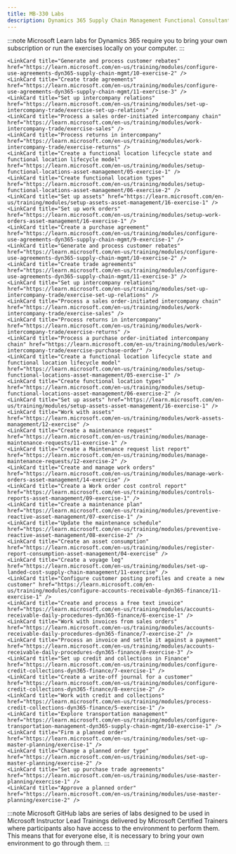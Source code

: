 ```yaml
---
title: MB-330 Labs
description: Dynamics 365 Supply Chain Management Functional Consultant (ERP)
---
```


<Tabs>
  <TabItem label="Microsoft Learn">

:::note 
Microsoft Learn labs for Dynamics 365 require you to bring your own subscription or run the exercises locally on your computer.
:::

  <CardGrid>  
    <LinkCard title="Explore Dynamics 365 Supply Chain Management" href="https://learn.microsoft.com/en-us/training/modules/get-started-supply-chain-management-dyn365-supply-chain-mgmt/14-1-exercise/?ns-enrollment-type=learningpath&ns-enrollment-id=learn-dynamics.configure-manage-products-inventory-d365-finance-ops" /> 
    <LinkCard title="Set up inventory policies for an item model group" href="https://learn.microsoft.com/en-us/training/modules/get-started-inventory-management-supply-chain/exercise/?ns-enrollment-type=learningpath&ns-enrollment-id=learn-dynamics.configure-manage-products-inventory-d365-finance-ops" /> 
    <LinkCard title="Work with inventory management" href="https://learn.microsoft.com/en-us/training/modules/get-started-inventory-management-supply-chain/exercise-create-new-warehouse-layout/?ns-enrollment-type=learningpath&ns-enrollment-id=learn-dynamics.configure-manage-products-inventory-d365-finance-ops" /> 
    <LinkCard title="Create and post an inventory journal" href="https://learn.microsoft.com/en-us/training/modules/work-inventory-management/exercise/?ns-enrollment-type=learningpath&ns-enrollment-id=learn-dynamics.configure-manage-products-inventory-d365-finance-ops" /> 
    <LinkCard title="Use the item arrival profile" href="https://learn.microsoft.com/en-us/training/modules/set-up-work-inbound-inventory-management/exercise/?ns-enrollment-type=learningpath&ns-enrollment-id=learn-dynamics.configure-manage-products-inventory-d365-finance-ops" /> 
    <LinkCard title="Use the ABC classification report" href="https://learn.microsoft.com/en-us/training/modules/use-inventory-reports-dyn365-supply-chain-mgmt/6-exercise-1/?ns-enrollment-type=learningpath&ns-enrollment-id=learn-dynamics.configure-manage-products-inventory-d365-finance-ops" /> 
    <LinkCard title="Use the Physical inventory by inventory dimension report" href="https://learn.microsoft.com/en-us/training/modules/use-inventory-reports-dyn365-supply-chain-mgmt/7-exercise-2/?ns-enrollment-type=learningpath&ns-enrollment-id=learn-dynamics.configure-manage-products-inventory-d365-finance-ops" /> 
    <LinkCard title="Export a report to Microsoft Excel" href="https://learn.microsoft.com/en-us/training/modules/use-inventory-reports-dyn365-supply-chain-mgmt/7-2-exercise-3/?ns-enrollment-type=learningpath&ns-enrollment-id=learn-dynamics.configure-manage-products-inventory-d365-finance-ops" /> 
    <LinkCard title="Create a product and product master" href="https://learn.microsoft.com/en-us/training/modules/create-products-product-masters-dyn365-supply-chain-mgmt/9-exercise-1/?ns-enrollment-type=learningpath&ns-enrollment-id=learn-dynamics.configure-manage-products-inventory-d365-finance-ops" /> 
    <LinkCard title="Create a BOM in the BOM Designer" href="https://learn.microsoft.com/en-us/training/modules/create-bill-materials-dyn365-supply-chain-mgmt/6-exercise-1/?ns-enrollment-type=learningpath&ns-enrollment-id=learn-dynamics.configure-manage-products-inventory-d365-finance-ops" /> 
    <LinkCard title="Explore production control" href="https://learn.microsoft.com/en-us/training/modules/get-started-production-control-dyn365-supply-chain-mgmt/12-exercise-1/?ns-enrollment-type=learningpath&ns-enrollment-id=learn-dynamics.configure-and-use-discrete-manufacturing-in-d365-finance-ops" /> 
    <LinkCard title="Create a BOM without a version" href="https://learn.microsoft.com/en-us/training/modules/get-started-discrete-manufacturing-dyn365-supply-chain-mgmt/8-exercise-1/?ns-enrollment-type=learningpath&ns-enrollment-id=learn-dynamics.configure-and-use-discrete-manufacturing-in-d365-finance-ops" /> 
    <LinkCard title="Create a BOM with a version" href="https://learn.microsoft.com/en-us/training/modules/get-started-discrete-manufacturing-dyn365-supply-chain-mgmt/10-exercise-3/?ns-enrollment-type=learningpath&ns-enrollment-id=learn-dynamics.configure-and-use-discrete-manufacturing-in-d365-finance-ops" /> 
    <LinkCard title="Create and process a production order" href="https://learn.microsoft.com/en-us/training/modules/get-started-discrete-manufacturing-dyn365-supply-chain-mgmt/11-exercise-4/?ns-enrollment-type=learningpath&ns-enrollment-id=learn-dynamics.configure-and-use-discrete-manufacturing-in-d365-finance-ops" /> 
    <LinkCard title="Set up operations and routes" href="https://learn.microsoft.com/en-us/training/modules/set-up-use-discrete-manufacturing-routes/exercise/?ns-enrollment-type=learningpath&ns-enrollment-id=learn-dynamics.configure-and-use-discrete-manufacturing-in-d365-finance-ops" /> 
    <LinkCard title="Analyze BOM costs by using the costing sheet" href="https://learn.microsoft.com/en-us/training/modules/work-costing-sheet-dyn365-supply-chain-mgmt/09-analyze-bom-costs/?ns-enrollment-type=learningpath&ns-enrollment-id=learn-dynamics.configure-and-use-discrete-manufacturing-in-d365-finance-ops" /> 
    <LinkCard title="Start a discrete production order" href="https://learn.microsoft.com/en-us/training/modules/work-capacity-planning-scheduling-discrete-dyn365-supply-chain-mgmt/9-exercise-1/?ns-enrollment-type=learningpath&ns-enrollment-id=learn-dynamics.configure-and-use-discrete-manufacturing-in-d365-finance-ops" /> 
    <LinkCard title="Run a resource schedule" href="https://learn.microsoft.com/en-us/training/modules/work-capacity-planning-scheduling-discrete-dyn365-supply-chain-mgmt/10-exercise-2/?ns-enrollment-type=learningpath&ns-enrollment-id=learn-dynamics.configure-and-use-discrete-manufacturing-in-d365-finance-ops" /> 
    <LinkCard title="Manufacturing execution" href="https://learn.microsoft.com/en-us/training/modules/work-manufacturing-execution-dyn365-supply-chain-mgmt/7-exercise/?ns-enrollment-type=learningpath&ns-enrollment-id=learn-dynamics.configure-and-use-discrete-manufacturing-in-d365-finance-ops" /> 
    <LinkCard title="Set up components" href="https://learn.microsoft.com/en-us/training/modules/set-up-configurable-products/exercise-set-up/?ns-enrollment-type=learningpath&ns-enrollment-id=learn-dynamics.configure-and-use-discrete-manufacturing-in-d365-finance-ops" /> 
    <LinkCard title="Create a product configuration model" href="https://learn.microsoft.com/en-us/training/modules/set-up-configurable-products/exercise-create/?ns-enrollment-type=learningpath&ns-enrollment-id=learn-dynamics.configure-and-use-discrete-manufacturing-in-d365-finance-ops" /> 
    <LinkCard title="Add components and constraints to a configuration model" href="https://learn.microsoft.com/en-us/training/modules/set-up-configurable-products/exercise-add/?ns-enrollment-type=learningpath&ns-enrollment-id=learn-dynamics.configure-and-use-discrete-manufacturing-in-d365-finance-ops" /> 
    <LinkCard title="Release a product configuration model" href="https://learn.microsoft.com/en-us/training/modules/validate-release-production-configuration/exercise/?ns-enrollment-type=learningpath&ns-enrollment-id=learn-dynamics.configure-and-use-discrete-manufacturing-in-d365-finance-ops" /> 
    <LinkCard title="Add a configurable product to a sales order line" href="https://learn.microsoft.com/en-us/training/modules/work-with-configurable-products/exercise/?ns-enrollment-type=learningpath&ns-enrollment-id=learn-dynamics.configure-and-use-discrete-manufacturing-in-d365-finance-ops" /> 
    <LinkCard title="Configure warehouse management" href="https://learn.microsoft.com/en-us/training/modules/configure-warehouse-management-dyn365-supply-chain-mgmt/7-exercise-1/?ns-enrollment-type=learningpath&ns-enrollment-id=learn-dynamics.configure-work-warehouse-management-d365-finance-ops" /> 
    <LinkCard title="Register a load where items are missing" href="https://learn.microsoft.com/en-us/training/modules/inbound-operations-supply-chain-management/exercise/?ns-enrollment-type=learningpath&ns-enrollment-id=learn-dynamics.configure-work-warehouse-management-d365-finance-ops" /> 
    <LinkCard title="Set up a cluster profile" href="https://learn.microsoft.com/en-us/training/modules/outbound-operations-supply-chain-management/exercise/?ns-enrollment-type=learningpath&ns-enrollment-id=learn-dynamics.configure-work-warehouse-management-d365-finance-ops" /> 
    <LinkCard title="Create a cycle counting plan" href="https://learn.microsoft.com/en-us/training/modules/execute-across-warehouse-supply-chain-management/exercise/?ns-enrollment-type=learningpath&ns-enrollment-id=learn-dynamics.configure-work-warehouse-management-d365-finance-ops" /> 
    <LinkCard title="Set up a detour for a step in a task flow" href="https://learn.microsoft.com/en-us/training/modules/warehouse-mobile-configuration-supply-chain-management/exercise/?ns-enrollment-type=learningpath&ns-enrollment-id=learn-dynamics.configure-work-warehouse-management-d365-finance-ops" /> 
    <LinkCard title="Configure warehouse management" href="https://learn.microsoft.com/en-us/training/modules/configure-warehouse-management-dyn365-supply-chain-mgmt/7-exercise-1/?ns-enrollment-type=learningpath&ns-enrollment-id=learn-dynamics.use-warehouse-in-manufacturing-dyn365-fo" /> 
    <LinkCard title="Register a load where items are missing" href="https://learn.microsoft.com/en-us/training/modules/inbound-operations-supply-chain-management/exercise/?ns-enrollment-type=learningpath&ns-enrollment-id=learn-dynamics.use-warehouse-in-manufacturing-dyn365-fo" /> 
    <LinkCard title="Set up a cluster profile" href="https://learn.microsoft.com/en-us/training/modules/outbound-operations-supply-chain-management/exercise/?ns-enrollment-type=learningpath&ns-enrollment-id=learn-dynamics.use-warehouse-in-manufacturing-dyn365-fo" /> 
    <LinkCard title="Create a cycle counting plan" href="https://learn.microsoft.com/en-us/training/modules/execute-across-warehouse-supply-chain-management/exercise/?ns-enrollment-type=learningpath&ns-enrollment-id=learn-dynamics.use-warehouse-in-manufacturing-dyn365-fo" /> 
    <LinkCard title="Set up a detour for a step in a task flow" href="https://learn.microsoft.com/en-us/training/modules/warehouse-mobile-configuration-supply-chain-management/exercise/?ns-enrollment-type=learningpath&ns-enrollment-id=learn-dynamics.use-warehouse-in-manufacturing-dyn365-fo" /> 
    <LinkCard title="Work with warehouse management in manufacturing" href="https://learn.microsoft.com/en-us/training/modules/manufacture-warehouse-mgmt-dyn365-supply-chain-mgmt/07-exercise/?ns-enrollment-type=learningpath&ns-enrollment-id=learn-dynamics.use-warehouse-in-manufacturing-dyn365-fo" /> 
    <LinkCard title="Set up demo data for the sample scenario" href="https://learn.microsoft.com/en-us/training/modules/get-started-engineering-change-management/05-exercise-set-up-demo-data/?ns-enrollment-type=learningpath&ns-enrollment-id=learn-dynamics.manage-product-version-engineering-change-management" /> 
    <LinkCard title="Create a new engineering product" href="https://learn.microsoft.com/en-us/training/modules/get-started-engineering-change-management/06-exercise-create-engineering-product/?ns-enrollment-type=learningpath&ns-enrollment-id=learn-dynamics.manage-product-version-engineering-change-management" /> 
    <LinkCard title="Release an engineering product to a local company" href="https://learn.microsoft.com/en-us/training/modules/get-started-engineering-change-management/07-exercise-release-engineering-product/?ns-enrollment-type=learningpath&ns-enrollment-id=learn-dynamics.manage-product-version-engineering-change-management" /> 
    <LinkCard title="Review and accept the product before you release it in the local company" href="https://learn.microsoft.com/en-us/training/modules/get-started-engineering-change-management/08-exercise-review-product/?ns-enrollment-type=learningpath&ns-enrollment-id=learn-dynamics.manage-product-version-engineering-change-management" /> 
    <LinkCard title="Use the product in transactions in the local company" href="https://learn.microsoft.com/en-us/training/modules/get-started-engineering-change-management/09-exercise-product-transactions/?ns-enrollment-type=learningpath&ns-enrollment-id=learn-dynamics.manage-product-version-engineering-change-management" /> 
    <LinkCard title="Add the engineering product to a sales order" href="https://learn.microsoft.com/en-us/training/modules/get-started-engineering-change-management/10-exercise-add-product-sales-order/?ns-enrollment-type=learningpath&ns-enrollment-id=learn-dynamics.manage-product-version-engineering-change-management" /> 
    <LinkCard title="Request changes in the engineering product" href="https://learn.microsoft.com/en-us/training/modules/get-started-engineering-change-management/11-exercise-request-changes/?ns-enrollment-type=learningpath&ns-enrollment-id=learn-dynamics.manage-product-version-engineering-change-management" /> 
    <LinkCard title="Make changes to the product by using an engineering change order" href="https://learn.microsoft.com/en-us/training/modules/get-started-engineering-change-management/12-exercise-change-product/?ns-enrollment-type=learningpath&ns-enrollment-id=learn-dynamics.manage-product-version-engineering-change-management" /> 
    <LinkCard title="Release the changed product" href="https://learn.microsoft.com/en-us/training/modules/get-started-engineering-change-management/13-exercise-release-product/?ns-enrollment-type=learningpath&ns-enrollment-id=learn-dynamics.manage-product-version-engineering-change-management" /> 
    <LinkCard title="Create and release an engineering product" href="https://learn.microsoft.com/en-us/training/modules/manage-discrete-bom-route-versioned-products-supply-chain-management/9-exercise/?ns-enrollment-type=learningpath&ns-enrollment-id=learn-dynamics.manage-product-version-engineering-change-management" /> 
    <LinkCard title="Create an engineering change request" href="https://learn.microsoft.com/en-us/training/modules/request-changes-products-engineering-change-management-supply-chain-management/4-exercise/?ns-enrollment-type=learningpath&ns-enrollment-id=learn-dynamics.manage-product-version-engineering-change-management" /> 
    <LinkCard title="Work with procure-to-purchase processes" href="https://learn.microsoft.com/en-us/training/modules/configure-perform-procure-purchase-dyn365-supply-chain-mgmt/9-exercise-1" /> 
    
    <LinkCard title="Generate and process customer rebates" href="https://learn.microsoft.com/en-us/training/modules/configure-use-agreements-dyn365-supply-chain-mgmt/10-exercise-2" /> 
    <LinkCard title="Create trade agreements" href="https://learn.microsoft.com/en-us/training/modules/configure-use-agreements-dyn365-supply-chain-mgmt/11-exercise-3" /> 
    <LinkCard title="Set up intercompany relations" href="https://learn.microsoft.com/en-us/training/modules/set-up-intercompany-trade/exercise-set-up-relations" /> 
    <LinkCard title="Process a sales order-initiated intercompany chain" href="https://learn.microsoft.com/en-us/training/modules/work-intercompany-trade/exercise-sales" /> 
    <LinkCard title="Process returns in intercompany" href="https://learn.microsoft.com/en-us/training/modules/work-intercompany-trade/exercise-returns" /> 
    <LinkCard title="Create a functional location lifecycle state and functional location lifecycle model" href="https://learn.microsoft.com/en-us/training/modules/setup-functional-locations-asset-management/05-exercise-1" /> 
    <LinkCard title="Create functional location types" href="https://learn.microsoft.com/en-us/training/modules/setup-functional-locations-asset-management/06-exercise-2" /> 
    <LinkCard title="Set up assets" href="https://learn.microsoft.com/en-us/training/modules/setup-assets-asset-management/16-exercise-1" /> 
    <LinkCard title="Set up work orders" href="https://learn.microsoft.com/en-us/training/modules/setup-work-orders-asset-management/16-exercise-1" /> 
    <LinkCard title="Create a purchase agreement" href="https://learn.microsoft.com/en-us/training/modules/configure-use-agreements-dyn365-supply-chain-mgmt/9-exercise-1" /> 
    <LinkCard title="Generate and process customer rebates" href="https://learn.microsoft.com/en-us/training/modules/configure-use-agreements-dyn365-supply-chain-mgmt/10-exercise-2" /> 
    <LinkCard title="Create trade agreements" href="https://learn.microsoft.com/en-us/training/modules/configure-use-agreements-dyn365-supply-chain-mgmt/11-exercise-3" /> 
    <LinkCard title="Set up intercompany relations" href="https://learn.microsoft.com/en-us/training/modules/set-up-intercompany-trade/exercise-set-up-relations" /> 
    <LinkCard title="Process a sales order-initiated intercompany chain" href="https://learn.microsoft.com/en-us/training/modules/work-intercompany-trade/exercise-sales" /> 
    <LinkCard title="Process returns in intercompany" href="https://learn.microsoft.com/en-us/training/modules/work-intercompany-trade/exercise-returns" /> 
    <LinkCard title="Process a purchase order-initiated intercompany chain" href="https://learn.microsoft.com/en-us/training/modules/work-intercompany-trade/exercise-purchase-order" /> 
    <LinkCard title="Create a functional location lifecycle state and functional location lifecycle model" href="https://learn.microsoft.com/en-us/training/modules/setup-functional-locations-asset-management/05-exercise-1" /> 
    <LinkCard title="Create functional location types" href="https://learn.microsoft.com/en-us/training/modules/setup-functional-locations-asset-management/06-exercise-2" /> 
    <LinkCard title="Set up assets" href="https://learn.microsoft.com/en-us/training/modules/setup-assets-asset-management/16-exercise-1" /> 
    <LinkCard title="Work with assets" href="https://learn.microsoft.com/en-us/training/modules/work-assets-management/12-exercise" /> 
    <LinkCard title="Create a maintenance request" href="https://learn.microsoft.com/en-us/training/modules/manage-maintenance-requests/11-exercise-1" /> 
    <LinkCard title="Create a Maintenance request list report" href="https://learn.microsoft.com/en-us/training/modules/manage-maintenance-requests/12-exercise-2" /> 
    <LinkCard title="Create and manage work orders" href="https://learn.microsoft.com/en-us/training/modules/manage-work-orders-asset-management/14-exercise" /> 
    <LinkCard title="Create a Work order cost control report" href="https://learn.microsoft.com/en-us/training/modules/controls-reports-asset-management/09-exercise-1" /> 
    <LinkCard title="Create a maintenance plan" href="https://learn.microsoft.com/en-us/training/modules/preventive-reactive-asset-management/07-exercise-1" /> 
    <LinkCard title="Update the maintenance schedule" href="https://learn.microsoft.com/en-us/training/modules/preventive-reactive-asset-management/08-exercise-2" /> 
    <LinkCard title="Create an asset consumption" href="https://learn.microsoft.com/en-us/training/modules/register-report-consumption-asset-management/04-exercise" /> 
    <LinkCard title="Create a voyage leg" href="https://learn.microsoft.com/en-us/training/modules/set-up-landed-cost-supply-chain-management/11-exercise" /> 
    <LinkCard title="Configure customer posting profiles and create a new customer" href="https://learn.microsoft.com/en-us/training/modules/configure-accounts-receivable-dyn365-finance/11-exercise-1" /> 
    <LinkCard title="Create and process a free text invoice" href="https://learn.microsoft.com/en-us/training/modules/accounts-receivable-daily-procedures-dyn365-finance/6-exercise-1" /> 
    <LinkCard title="Work with invoices from sales orders" href="https://learn.microsoft.com/en-us/training/modules/accounts-receivable-daily-procedures-dyn365-finance/7-exercise-2" /> 
    <LinkCard title="Process an invoice and settle it against a payment" href="https://learn.microsoft.com/en-us/training/modules/accounts-receivable-daily-procedures-dyn365-finance/8-exercise-3" /> 
    <LinkCard title="Set up credit and collections in Finance" href="https://learn.microsoft.com/en-us/training/modules/configure-credit-collections-dyn365-finance/7-exercise-1" /> 
    <LinkCard title="Create a write-off journal for a customer" href="https://learn.microsoft.com/en-us/training/modules/configure-credit-collections-dyn365-finance/8-exercise-2" /> 
    <LinkCard title="Work with credit and collections" href="https://learn.microsoft.com/en-us/training/modules/process-credit-collections-dyn365-finance/5-exercise-1" /> 
    <LinkCard title="Explore transportation management" href="https://learn.microsoft.com/en-us/training/modules/configure-transportation-management-dyn365-supply-chain-mgmt/10-exercise-1" /> 
    <LinkCard title="Firm a planned order" href="https://learn.microsoft.com/en-us/training/modules/set-up-master-planning/exercise-1" /> 
    <LinkCard title="Change a planned order type" href="https://learn.microsoft.com/en-us/training/modules/set-up-master-planning/exercise-2" /> 
    <LinkCard title="Set up purchase trade agreements" href="https://learn.microsoft.com/en-us/training/modules/use-master-planning/exercise-1" /> 
    <LinkCard title="Approve a planned order" href="https://learn.microsoft.com/en-us/training/modules/use-master-planning/exercise-2" /> 
  </CardGrid>
  </TabItem>

  <TabItem label="Microsoft GitHub">

:::note 
Microsoft GitHub labs are series of labs designed to be used in Microsoft Instructor Lead Trainings delivered by Microsoft Certified Trainers where participants also have access to the environment to perform them. This means that for everyone else, it is necessary to bring your own environment to go through them. 
:::

  <CardGrid>
    <LinkCard title="Case Study 0 Intro" href="https://github.com/MicrosoftLearning/MB-330-Microsoft-Dynamics-365-Supply-Chain-Management/blob/master/Instructions/Labs/Case%20Study%200%20Intro.md" /> 
    <LinkCard title="Case Study 1 Prod Mgmt EX 1 to 4" href="https://github.com/MicrosoftLearning/MB-330-Microsoft-Dynamics-365-Supply-Chain-Management/blob/master/Instructions/Labs/Case%20Study%201%20Prod%20Mgmt%20EX%201%20to%204.md" /> 
    <LinkCard title="Case Study 2A Inventory EX 1 to 4" href="https://github.com/MicrosoftLearning/MB-330-Microsoft-Dynamics-365-Supply-Chain-Management/blob/master/Instructions/Labs/Case%20Study%202A%20Inventory%20EX%201%20to%204.md" /> 
    <LinkCard title="Case Study 2B Quality EX 1 to 5" href="https://github.com/MicrosoftLearning/MB-330-Microsoft-Dynamics-365-Supply-Chain-Management/blob/master/Instructions/Labs/Case%20Study%202B%20Quality%20EX%201%20to%205.md" /> 
    <LinkCard title="Case Study 2C Asset Mgmt EX 1 to 5" href="https://github.com/MicrosoftLearning/MB-330-Microsoft-Dynamics-365-Supply-Chain-Management/blob/master/Instructions/Labs/Case%20Study%202C%20Asset%20Mgmt%20EX%201%20to%205.md" /> 
    <LinkCard title="Case Study 3A Proc EX 1 to 10" href="https://github.com/MicrosoftLearning/MB-330-Microsoft-Dynamics-365-Supply-Chain-Management/blob/master/Instructions/Labs/Case%20Study%203A%20Proc%20EX%201%20to%2010.md" /> 
    <LinkCard title="Case Study 3B Landed cost EX 1 to 3" href="https://github.com/MicrosoftLearning/MB-330-Microsoft-Dynamics-365-Supply-Chain-Management/blob/master/Instructions/Labs/Case%20Study%203B%20Landed%20cost%20EX%201%20to%203.md" /> 
    <LinkCard title="Case Study 3C Sales EX 1 to 4" href="https://github.com/MicrosoftLearning/MB-330-Microsoft-Dynamics-365-Supply-Chain-Management/blob/master/Instructions/Labs/Case%20Study%203C%20Sales%20EX%201%20to%204.md" /> 
    <LinkCard title="Case Study 4A WMS EX 1 to 14" href="https://github.com/MicrosoftLearning/MB-330-Microsoft-Dynamics-365-Supply-Chain-Management/blob/master/Instructions/Labs/Case%20Study%204A%20WMS%20EX%201%20to%2014.md" /> 
    <LinkCard title="Case Study 4B Transpo EX 1 to 6" href="https://github.com/MicrosoftLearning/MB-330-Microsoft-Dynamics-365-Supply-Chain-Management/blob/master/Instructions/Labs/Case%20Study%204B%20Transpo%20EX%201%20to%206.md" /> 
    <LinkCard title="Case Study 5 Master planning EX 1 to 2" href="https://github.com/MicrosoftLearning/MB-330-Microsoft-Dynamics-365-Supply-Chain-Management/blob/master/Instructions/Labs/Case%20Study%205%20Master%20planning%20EX%201%20to%202.md" /> 
  </CardGrid>
  </TabItem>
</Tabs>